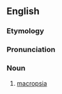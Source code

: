 ==English==

===Etymology===
{{rfe|lang=en}}

===Pronunciation===
{{rfp|lang=en}}

===Noun===
{{en-noun|-}}

# {{context|pathology}} [[macropsia]]